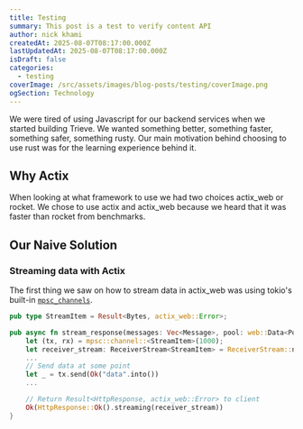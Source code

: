 ```yaml
---
title: Testing
summary: This post is a test to verify content API
author: nick khami
createdAt: 2025-08-07T08:17:00.000Z
lastUpdatedAt: 2025-08-07T08:17:00.000Z
isDraft: false
categories:
  - testing
coverImage: /src/assets/images/blog-posts/testing/coverImage.png
ogSection: Technology
---
```

We were tired of using Javascript for our backend services when we started building Trieve. We wanted something better, something faster, something safer, something rusty. Our main motivation behind choosing to use rust was for the learning experience behind it.

## Why Actix

When looking at what framework to use we had two choices actix\_web or rocket. We chose to use actix and actix\_web because we heard that it was faster than rocket from benchmarks.
  
## Our Naive Solution

### Streaming data with Actix

The first thing we saw on how to stream data in actix\_web was using tokio's built-in [`mpsc_channels`](https://docs.rs/tokio/latest/tokio/sync/mpsc/fn.channel.html#).

```rs
pub type StreamItem = Result<Bytes, actix_web::Error>;

pub async fn stream_response(messages: Vec<Message>, pool: web::Data<Pool>)  {
    let (tx, rx) = mpsc::channel::<StreamItem>(1000);
    let receiver_stream: ReceiverStream<StreamItem> = ReceiverStream::new(rx);
    ...
    // Send data at some point
    let _ = tx.send(Ok("data".into())
    ...

    // Return Result<HttpResponse, actix_web::Error> to client
    Ok(HttpResponse::Ok().streaming(receiver_stream))
}
```
